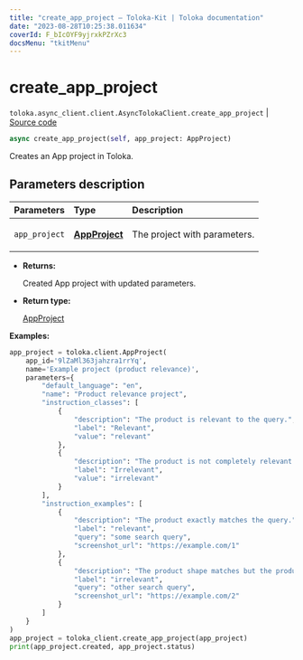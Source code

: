 ```yaml
---
title: "create_app_project — Toloka-Kit | Toloka documentation"
date: "2023-08-28T10:25:38.011634"
coverId: F_bIcOYF9yjrxkPZrXc3
docsMenu: "tkitMenu"
---
```


# create_app_project

`toloka.async_client.client.AsyncTolokaClient.create_app_project` | [Source code](https://github.com/Toloka/toloka-kit/blob/v1.2.1/src/async_client/client.py#L0)

```python
async create_app_project(self, app_project: AppProject)
```

Creates an App project in Toloka.

## Parameters description

| Parameters | Type | Description |
| :----------| :----| :-----------|
`app_project`|**[AppProject](/docs/toloka-kit/reference/toloka.client.app.AppProject)**|<p>The project with parameters.</p>

* **Returns:**

  Created App project with updated parameters.

* **Return type:**

  [AppProject](/docs/toloka-kit/reference/toloka.client.app.AppProject)

**Examples:**

```python
app_project = toloka.client.AppProject(
    app_id='9lZaMl363jahzra1rrYq',
    name='Example project (product relevance)',
    parameters={
        "default_language": "en",
        "name": "Product relevance project",
        "instruction_classes": [
            {
                "description": "The product is relevant to the query.",
                "label": "Relevant",
                "value": "relevant"
            },
            {
                "description": "The product is not completely relevant to the query.",
                "label": "Irrelevant",
                "value": "irrelevant"
            }
        ],
        "instruction_examples": [
            {
                "description": "The product exactly matches the query.",
                "label": "relevant",
                "query": "some search query",
                "screenshot_url": "https://example.com/1"
            },
            {
                "description": "The product shape matches but the product color does not.",
                "label": "irrelevant",
                "query": "other search query",
                "screenshot_url": "https://example.com/2"
            }
        ]
    }
)
app_project = toloka_client.create_app_project(app_project)
print(app_project.created, app_project.status)
```